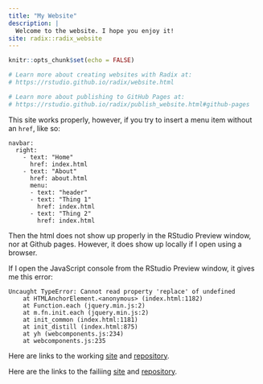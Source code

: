 ```yaml
---
title: "My Website"
description: |
  Welcome to the website. I hope you enjoy it!
site: radix::radix_website
---
```


```r
knitr::opts_chunk$set(echo = FALSE)

# Learn more about creating websites with Radix at:
# https://rstudio.github.io/radix/website.html

# Learn more about publishing to GitHub Pages at:
# https://rstudio.github.io/radix/publish_website.html#github-pages

```

This site works properly, however, if you try to insert a menu item without an `href`, like so:

```
navbar:
  right:
    - text: "Home"
      href: index.html
    - text: "About"
      href: about.html
      menu: 
      - text: "header"
      - text: "Thing 1"
        href: index.html
      - text: "Thing 2"
        href: index.html
```

Then the html does not show up properly in the RStudio Preview window, nor at Github pages. However, it does show up locally if I open using a browser.

If I open the JavaScript console from the RStudio Preview window, it gives me this error:

```
Uncaught TypeError: Cannot read property 'replace' of undefined
    at HTMLAnchorElement.<anonymous> (index.html:1182)
    at Function.each (jquery.min.js:2)
    at m.fn.init.each (jquery.min.js:2)
    at init_common (index.html:1181)
    at init_distill (index.html:875)
    at yh (webcomponents.js:234)
    at webcomponents.js:235
```

Here are links to the working [site](https://ijlyttle.github.io/radixtest/) and [repository](https://github.com/ijlyttle/radixtest).

Here are the links to the failiing [site](https://ijlyttle.github.io/radixtestfails/) and [repository](https://github.com/ijlyttle/radixtestfails).

